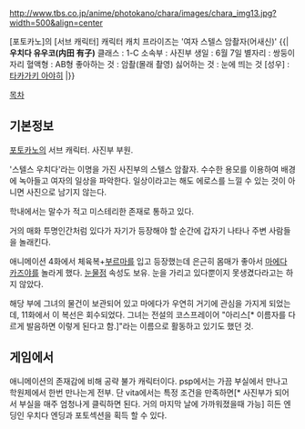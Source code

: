http://www.tbs.co.jp/anime/photokano/chara/images/chara_img13.jpg?width=500&align=center 

[포토카노]의 [서브 캐릭터] 
캐릭터 캐치 프라이즈는 '여자 스텔스 암촬자(어새신)'
{{|
'''우치다 유우코(内田 有子)'''
클래스 : 1-C
소속부 : 사진부
생일 : 6월 7일
별자리 : 쌍둥이자리
혈액형 : AB형
좋아하는 것 : 암촬(몰래 촬영)
싫어하는 것 : 눈에 띄는 것
[성우] : [[타카가키 아야히]]
|}}

[[목차]]

== 기본정보 ==
[[포토카노]]의 서브 캐릭터. 사진부 부원.
 
'스텔스 우치다'라는 이명을 가진 사진부의 스텔스 암촬자. 수수한 용모를 이용하여 배경에 녹아들고 여자의 일상을 파악한다. 일상이라고는 해도 에로스를 느낄 수 있는 것이 아니면 사진으로 남기지 않는다. 

학내에서는 말수가 적고 미스테리한 존재로 통하고 있다.

거의 매화 투명인간처럼 있다가 자기가 등장해야 할 순간에 갑자기 나타나 주변 사람들을 놀래킨다. 

애니메이션 4화에서 체육복+[[부르마]]를 입고 등장했는데 은근히 몸매가 좋아서 [[마에다 카즈야]]를 놀라게 했다. [[눈물점]] 속성도 보유. 눈을 가리고 있다뿐이지 못생겼다라고는 하지 않았다.

해당 부에 그녀의 물건이 보관되어 있고 마에다가 우연히 거기에 관심을 가지게 되었는데, 11화에서 이 복선은 회수되었다. 그녀는 전설의 코스프레이어 "아리스[* 이름자를 다르게 발음하면 이렇게 된다고 함.]"라는 이름으로 활동하고 있기도 했던 것.

== 게임에서 ==
애니메이션의 존재감에 비해 공략 불가 캐릭터이다. psp에서는 가끔 부실에서 만나고 학원제에서 한번 만나는게 전부. 단 vita에서는 특정 조건을 만족하면[* 사진부가 되어서 부실을 매주 엄청나게 클릭하면 된다. 거의 마지막 날에 가까워졌을때 가능] 히든 엔딩인 우치다 엔딩과 포토섹션을 획득 할 수 있다.
